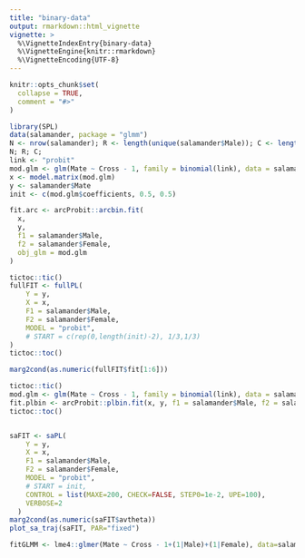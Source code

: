 ```yaml
---
title: "binary-data"
output: rmarkdown::html_vignette
vignette: >
  %\VignetteIndexEntry{binary-data}
  %\VignetteEngine{knitr::rmarkdown}
  %\VignetteEncoding{UTF-8}
---
```


```r
knitr::opts_chunk$set(
  collapse = TRUE,
  comment = "#>"
)
```

```r
library(SPL)
data(salamander, package = "glmm")
N <- nrow(salamander); R <- length(unique(salamander$Male)); C <- length(unique(salamander$Female))
N; R; C;
link <- "probit"
mod.glm <- glm(Mate ~ Cross - 1, family = binomial(link), data = salamander)
x <- model.matrix(mod.glm)
y <- salamander$Mate
init <- c(mod.glm$coefficients, 0.5, 0.5)

fit.arc <- arcProbit::arcbin.fit(
  x,
  y,
  f1 = salamander$Male,
  f2 = salamander$Female,
  obj_glm = mod.glm
)

tictoc::tic()
fullFIT <- fullPL(
    Y = y,
    X = x,
    F1 = salamander$Male,
    F2 = salamander$Female,
    MODEL = "probit",
    # START = c(rep(0,length(init)-2), 1/3,1/3)
)
tictoc::toc()

marg2cond(as.numeric(fullFIT$fit[1:6]))

tictoc::tic()
mod.glm <- glm(Mate ~ Cross - 1, family = binomial(link), data = salamander)
fit.plbin <- arcProbit::plbin.fit(x, y, f1 = salamander$Male, f2 = salamander$Female, gamma = mod.glm$coef)
tictoc::toc()


saFIT <- saPL(
    Y = y,
    X = x,
    F1 = salamander$Male,
    F2 = salamander$Female,
    MODEL = "probit",
    # START = init,
    CONTROL = list(MAXE=200, CHECK=FALSE, STEP0=1e-2, UPE=100),
    VERBOSE=2
  )
marg2cond(as.numeric(saFIT$avtheta))
plot_sa_traj(saFIT, PAR="fixed")

fitGLMM <- lme4::glmer(Mate ~ Cross - 1+(1|Male)+(1|Female), data=salamander, family = binomial(link="logit"))
```
